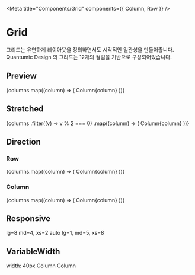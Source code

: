 
<Meta title="Components/Grid" components={{ Column, Row }} />

# Grid

그리드는 유연하게 레이아웃을 정의하면서도 시각적인 일관성을 만들어줍니다. Quantumic Design 의 그리드는 12개의 컬럼을 기반으로 구성되어있습니다.

## Preview

<Canvas>
  <Story name="Preview">
    <Row>
      {columns.map((column) => (
        <Column key={column} style={columnStyle} xs={1}>
          <Text align="center" style={{ width: '100%', backgroundColor: '#1864ab' }}>
            Column{column}
          </Text>
        </Column>
      ))}
    </Row>
  </Story>
</Canvas>

## Stretched

<Canvas>
  <Story name="Stretched">
    <Row>
      {columns
        .filter((v) => v % 2 === 0)
        .map((column) => (
          <Column key={column} style={columnStyle}>
            <Text align="center" style={{ width: '100%', backgroundColor: '#1864ab' }}>
              Column{column}
            </Text>
          </Column>
        ))}
    </Row>
  </Story>
</Canvas>

## Direction

### Row

<Canvas>
  <Story name="Direction/Row">
    <Row direction="row">
      {columns.map((column) => (
        <Column key={column} style={columnStyle}>
          <Text align="center" style={{ width: '100%', backgroundColor: '#1864ab' }}>
            Column{column}
          </Text>
        </Column>
      ))}
    </Row>
  </Story>
</Canvas>

### Column

<Canvas>
  <Story name="Direction/Column">
    <Row direction="column">
      {columns.map((column) => (
        <Column key={column} style={columnStyle}>
          <Text align="center" style={{ width: '100%', backgroundColor: '#1864ab' }}>
            Column{column}
          </Text>
        </Column>
      ))}
    </Row>
  </Story>
</Canvas>

## Responsive

<Canvas>
  <Story name="Responsive">
    <Row>
      <Column lg={8} md={4} xs={2} style={columnStyle}>
        <Text align="center" style={{ width: '100%', backgroundColor: '#1864ab' }}>
          lg=8 md=4, xs=2
        </Text>
      </Column>
      <Column style={columnStyle}>
        <Text align="center" style={{ width: '100%', backgroundColor: '#1864ab' }}>
          auto
        </Text>
      </Column>
      <Column lg={1} md={5} xs={8} style={columnStyle}>
        <Text align="center" style={{ width: '100%', backgroundColor: '#1864ab' }}>
          lg=1, md=5, xs=8
        </Text>
      </Column>
    </Row>
  </Story>
</Canvas>

## VariableWidth

<Canvas>
  <Story name="Variable Width">
    <Row>
      <Column lg="auto" style={{ ...columnStyle, width: 40 }}>
        <Text align="center" style={{ width: '100%', backgroundColor: '#1864ab' }}>
          width: 40px
        </Text>
      </Column>
      <Column style={columnStyle}>
        <Text align="center" style={{ width: '100%', backgroundColor: '#1864ab' }}>
          Column
        </Text>
      </Column>
      <Column style={columnStyle}>
        <Text align="center" style={{ width: '100%', backgroundColor: '#1864ab' }}>
          Column
        </Text>
      </Column>
    </Row>
  </Story>
</Canvas>
